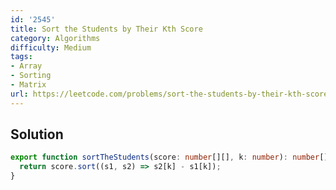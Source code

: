 ```yaml
---
id: '2545'
title: Sort the Students by Their Kth Score
category: Algorithms
difficulty: Medium
tags:
- Array
- Sorting
- Matrix
url: https://leetcode.com/problems/sort-the-students-by-their-kth-score
---
```


## Solution

```typescript filename="solution.ts" copy
export function sortTheStudents(score: number[][], k: number): number[][] {
  return score.sort((s1, s2) => s2[k] - s1[k]);
}
```

